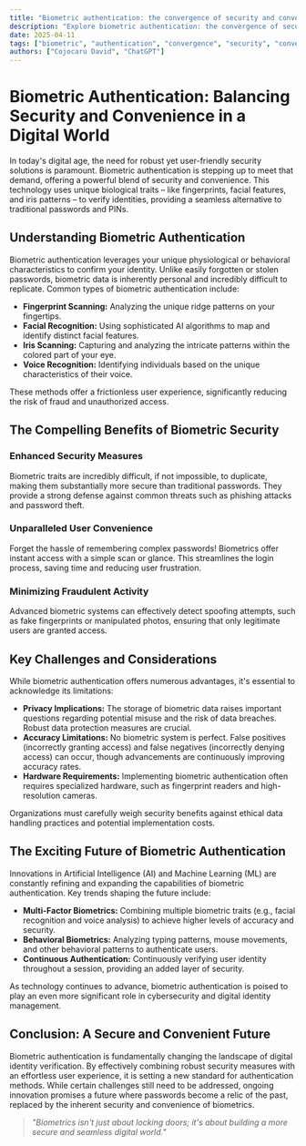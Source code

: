 ```yaml
---
title: "Biometric authentication: the convergence of security and convenience"
description: "Explore biometric authentication: the convergence of security and convenience in this detailed guide, offering insights, strategies, and practical tips to enhance your understanding and application of the topic."
date: 2025-04-11
tags: ["biometric", "authentication", "convergence", "security", "convenience"]
authors: ["Cojocaru David", "ChatGPT"]
---
```


# Biometric Authentication: Balancing Security and Convenience in a Digital World

In today's digital age, the need for robust yet user-friendly security solutions is paramount. Biometric authentication is stepping up to meet that demand, offering a powerful blend of security and convenience. This technology uses unique biological traits – like fingerprints, facial features, and iris patterns – to verify identities, providing a seamless alternative to traditional passwords and PINs.

## Understanding Biometric Authentication

Biometric authentication leverages your unique physiological or behavioral characteristics to confirm your identity. Unlike easily forgotten or stolen passwords, biometric data is inherently personal and incredibly difficult to replicate. Common types of biometric authentication include:

*   **Fingerprint Scanning:** Analyzing the unique ridge patterns on your fingertips.
*   **Facial Recognition:** Using sophisticated AI algorithms to map and identify distinct facial features.
*   **Iris Scanning:** Capturing and analyzing the intricate patterns within the colored part of your eye.
*   **Voice Recognition:** Identifying individuals based on the unique characteristics of their voice.

These methods offer a frictionless user experience, significantly reducing the risk of fraud and unauthorized access.

## The Compelling Benefits of Biometric Security

### Enhanced Security Measures

Biometric traits are incredibly difficult, if not impossible, to duplicate, making them substantially more secure than traditional passwords. They provide a strong defense against common threats such as phishing attacks and password theft.

### Unparalleled User Convenience

Forget the hassle of remembering complex passwords! Biometrics offer instant access with a simple scan or glance. This streamlines the login process, saving time and reducing user frustration.

### Minimizing Fraudulent Activity

Advanced biometric systems can effectively detect spoofing attempts, such as fake fingerprints or manipulated photos, ensuring that only legitimate users are granted access.

## Key Challenges and Considerations

While biometric authentication offers numerous advantages, it's essential to acknowledge its limitations:

*   **Privacy Implications:** The storage of biometric data raises important questions regarding potential misuse and the risk of data breaches. Robust data protection measures are crucial.
*   **Accuracy Limitations:** No biometric system is perfect. False positives (incorrectly granting access) and false negatives (incorrectly denying access) can occur, though advancements are continuously improving accuracy rates.
*   **Hardware Requirements:** Implementing biometric authentication often requires specialized hardware, such as fingerprint readers and high-resolution cameras.

Organizations must carefully weigh security benefits against ethical data handling practices and potential implementation costs.

## The Exciting Future of Biometric Authentication

Innovations in Artificial Intelligence (AI) and Machine Learning (ML) are constantly refining and expanding the capabilities of biometric authentication. Key trends shaping the future include:

*   **Multi-Factor Biometrics:** Combining multiple biometric traits (e.g., facial recognition and voice analysis) to achieve higher levels of accuracy and security.
*   **Behavioral Biometrics:** Analyzing typing patterns, mouse movements, and other behavioral patterns to authenticate users.
*   **Continuous Authentication:** Continuously verifying user identity throughout a session, providing an added layer of security.

As technology continues to advance, biometric authentication is poised to play an even more significant role in cybersecurity and digital identity management.

## Conclusion: A Secure and Convenient Future

Biometric authentication is fundamentally changing the landscape of digital identity verification. By effectively combining robust security measures with an effortless user experience, it is setting a new standard for authentication methods. While certain challenges still need to be addressed, ongoing innovation promises a future where passwords become a relic of the past, replaced by the inherent security and convenience of biometrics.

> *"Biometrics isn't just about locking doors; it's about building a more secure and seamless digital world."*
